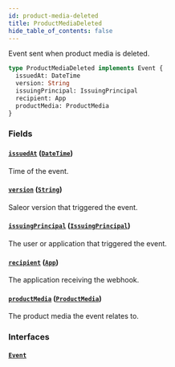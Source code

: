 ```yaml
---
id: product-media-deleted
title: ProductMediaDeleted
hide_table_of_contents: false
---
```


Event sent when product media is deleted.

```graphql
type ProductMediaDeleted implements Event {
  issuedAt: DateTime
  version: String
  issuingPrincipal: IssuingPrincipal
  recipient: App
  productMedia: ProductMedia
}
```

### Fields

#### [`issuedAt`](#) ([`DateTime`](../../../developer/api-reference/scalars/date-time))

Time of the event.

#### [`version`](#) ([`String`](../../../developer/api-reference/scalars/string))

Saleor version that triggered the event.

#### [`issuingPrincipal`](#) ([`IssuingPrincipal`](../../../developer/api-reference/unions/issuing-principal))

The user or application that triggered the event.

#### [`recipient`](#) ([`App`](../../../developer/api-reference/objects/app))

The application receiving the webhook.

#### [`productMedia`](#) ([`ProductMedia`](../../../developer/api-reference/objects/product-media))

The product media the event relates to.

### Interfaces

#### [`Event`](../../../developer/api-reference/interfaces/event)
